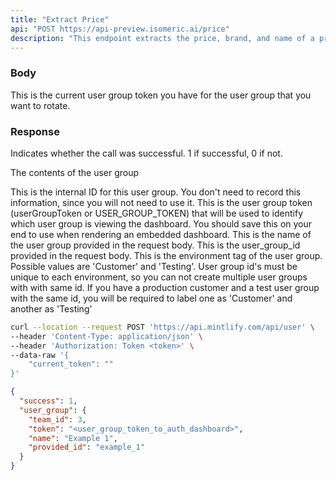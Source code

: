 ```yaml
---
title: "Extract Price"
api: "POST https://api-preview.isomeric.ai/price"
description: "This endpoint extracts the price, brand, and name of a product"
---
```


### Body

<ParamField body="current_token" type="string">
  This is the current user group token you have for the user group that you want
  to rotate.
</ParamField>

### Response

<ResponseField name="success" type="number">
  Indicates whether the call was successful. 1 if successful, 0 if not.
</ResponseField>

<ResponseField name="user_group" type="object">

The contents of the user group

<Expandable title="Toggle object">

<ResponseField name="team_id" type="number">
  This is the internal ID for this user group. You don't need to record this
  information, since you will not need to use it.
</ResponseField>

<ResponseField name="token" type="string">
  This is the user group token (userGroupToken or USER_GROUP_TOKEN) that will be
  used to identify which user group is viewing the dashboard. You should save
  this on your end to use when rendering an embedded dashboard.
</ResponseField>

<ResponseField name="name" type="string">
  This is the name of the user group provided in the request body.
</ResponseField>

<ResponseField name="provided_id" type="string">
  This is the user_group_id provided in the request body.
</ResponseField>

<ResponseField name="api_environment_tag" type="JSON or null">
  This is the environment tag of the user group. Possible values are 'Customer'
  and 'Testing'. User group id's must be unique to each environment, so you can
  not create multiple user groups with with same id. If you have a production
  customer and a test user group with the same id, you will be required to label
  one as 'Customer' and another as 'Testing'
</ResponseField>

</Expandable>

</ResponseField>

<RequestExample>

```bash Example Request
curl --location --request POST 'https://api.mintlify.com/api/user' \
--header 'Content-Type: application/json' \
--header 'Authorization: Token <token>' \
--data-raw '{
    "current_token": ""
}'
```

</RequestExample>

<ResponseExample>

```json Response
{
  "success": 1,
  "user_group": {
    "team_id": 3,
    "token": "<user_group_token_to_auth_dashboard>",
    "name": "Example 1",
    "provided_id": "example_1"
  }
}
```

</ResponseExample>

